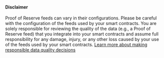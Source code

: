 #### Disclaimer

Proof of Reserve feeds can vary in their configurations. Please be careful with the configuration of the feeds used by your smart contracts. You are solely responsible for reviewing the quality of the data (e.g., a Proof of Reserve feed) that you integrate into your smart contracts and assume full responsibility for any damage, injury, or any other loss caused by your use of the feeds used by your smart contracts. [Learn more about making responsible data quality decisions](/data-feeds/selecting-data-feeds#risk-mitigation.)
